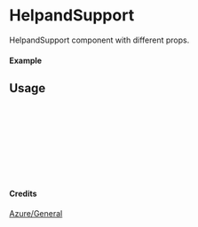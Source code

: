 
<Meta of={HelpandSupport} title="Azure/General/HelpandSupport" />

# HelpandSupport

HelpandSupport component with different props.

#### Example

<Canvas of={HelpandSupport.Primary} />

## Usage

```ts
import { HelpandSupport } from "yadl-ui";

const Example = () => {
  return (
      <HelpandSupport />
  );
};

export default Example;
```

#### Credits
[Azure/General](https://learn.microsoft.com/en-us/azure/architecture/icons/)

